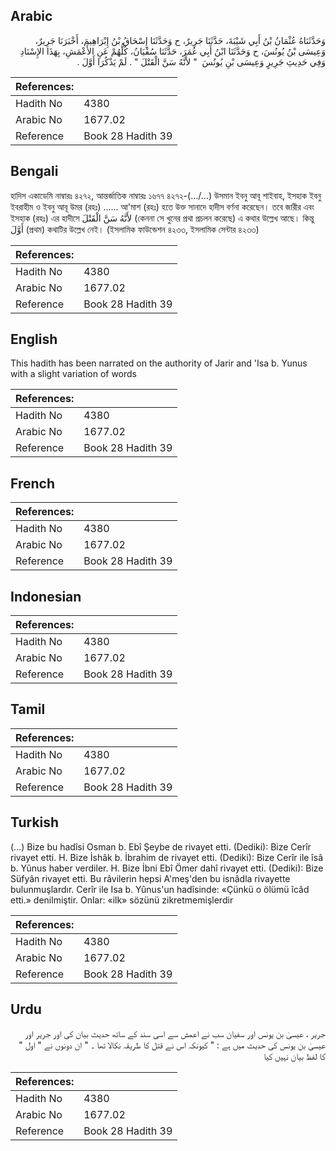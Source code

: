 ## Arabic


<div dir="rtl" lang="ar" style={{fontSize:'larger',backgroundColor:'#f8f9fa',padding:20}}>
وَحَدَّثَنَاهُ عُثْمَانُ بْنُ أَبِي شَيْبَةَ، حَدَّثَنَا جَرِيرٌ، ح وَحَدَّثَنَا إِسْحَاقُ بْنُ إِبْرَاهِيمَ، أَخْبَرَنَا جَرِيرٌ، وَعِيسَى بْنُ يُونُسَ، ح وَحَدَّثَنَا ابْنُ أَبِي عُمَرَ، حَدَّثَنَا سُفْيَانُ، كُلُّهُمْ عَنِ الأَعْمَشِ، بِهَذَا الإِسْنَادِ وَفِي حَدِيثِ جَرِيرٍ وَعِيسَى بْنِ يُونُسَ ‏ "‏ لأَنَّهُ سَنَّ الْقَتْلَ ‏"‏ ‏.‏ لَمْ يَذْكُرَا أَوَّلَ ‏.‏
</div>
<div style={{backgroundColor:'#f8f9fa',padding:20, marginBottom: 10}}><table> <thead> <tr> <th>References:</th> <th></th> </tr> </thead> <tbody><tr><td>Hadith No</td><td>4380</td></tr><tr><td>Arabic No</td><td>1677.02</td></tr><tr><td>Reference</td><td>Book 28 Hadith 39</td></tr></tbody></table></div>

## Bengali


<div dir="ltr" lang="bn" style={{fontSize:'larger',backgroundColor:'#f8f9fa',padding:20}}>
হাদিস একাডেমি নাম্বারঃ ৪২৭২, আন্তর্জাতিক নাম্বারঃ ১৬৭৭ ৪২৭২-(.../...) উসমান ইবনু আবূ শাইবাহ, ইসহাক ইবনু ইবরাহীম ও ইবনু আবূ উমর (রহঃ) ...... আ'মাশ (রহঃ) হতে উক্ত সানাদে হাদীস বর্ণনা করেছেন। তবে জারীর এবং ইসহাক (রহঃ) এর হাদীসে لأَنَّهُ سَنَّ الْقَتْلَ (কেননা সে খুনের প্রথা প্রচলন করেছে) এ কথার উল্লেখ আছে। কিন্তু أَوَّلَ (প্রথম) কথাটির উল্লেখ নেই। (ইসলামিক ফাউন্ডেশন ৪২৩৩, ইসলামিক সেন্টার ৪২৩৩)
</div>
<div style={{backgroundColor:'#f8f9fa',padding:20, marginBottom: 10}}><table> <thead> <tr> <th>References:</th> <th></th> </tr> </thead> <tbody><tr><td>Hadith No</td><td>4380</td></tr><tr><td>Arabic No</td><td>1677.02</td></tr><tr><td>Reference</td><td>Book 28 Hadith 39</td></tr></tbody></table></div>

## English


<div dir="ltr" lang="en" style={{fontSize:'larger',backgroundColor:'#f8f9fa',padding:20}}>
This hadith has been narrated on the authority of Jarir and 'Isa b. Yunus with a slight variation of words
</div>
<div style={{backgroundColor:'#f8f9fa',padding:20, marginBottom: 10}}><table> <thead> <tr> <th>References:</th> <th></th> </tr> </thead> <tbody><tr><td>Hadith No</td><td>4380</td></tr><tr><td>Arabic No</td><td>1677.02</td></tr><tr><td>Reference</td><td>Book 28 Hadith 39</td></tr></tbody></table></div>

## French


<div dir="ltr" lang="fr" style={{fontSize:'larger',backgroundColor:'#f8f9fa',padding:20}}>

</div>
<div style={{backgroundColor:'#f8f9fa',padding:20, marginBottom: 10}}><table> <thead> <tr> <th>References:</th> <th></th> </tr> </thead> <tbody><tr><td>Hadith No</td><td>4380</td></tr><tr><td>Arabic No</td><td>1677.02</td></tr><tr><td>Reference</td><td>Book 28 Hadith 39</td></tr></tbody></table></div>

## Indonesian


<div dir="ltr" lang="id" style={{fontSize:'larger',backgroundColor:'#f8f9fa',padding:20}}>

</div>
<div style={{backgroundColor:'#f8f9fa',padding:20, marginBottom: 10}}><table> <thead> <tr> <th>References:</th> <th></th> </tr> </thead> <tbody><tr><td>Hadith No</td><td>4380</td></tr><tr><td>Arabic No</td><td>1677.02</td></tr><tr><td>Reference</td><td>Book 28 Hadith 39</td></tr></tbody></table></div>

## Tamil


<div dir="ltr" lang="ta" style={{fontSize:'larger',backgroundColor:'#f8f9fa',padding:20}}>

</div>
<div style={{backgroundColor:'#f8f9fa',padding:20, marginBottom: 10}}><table> <thead> <tr> <th>References:</th> <th></th> </tr> </thead> <tbody><tr><td>Hadith No</td><td>4380</td></tr><tr><td>Arabic No</td><td>1677.02</td></tr><tr><td>Reference</td><td>Book 28 Hadith 39</td></tr></tbody></table></div>

## Turkish


<div dir="ltr" lang="tr" style={{fontSize:'larger',backgroundColor:'#f8f9fa',padding:20}}>
(…) Bize bu hadîsi Osman b. Ebî Şeybe de rivayet etti. (Dediki): Bize Cerîr rivayet etti. H. Bize İshâk b. İbrahim de rivayet etti. (Dediki): Bize Cerîr ile îsâ b. Yûnus haber verdiler. H. Bize İbni Ebî Ömer dahî rivayet etti. (Dediki): Bize Süfyân rivayet etti. Bu râvilerin hepsi A'meş'den bu isnâdla rivayette bulunmuşlardır. Cerîr ile Isa b. Yûnus'un hadîsinde: «Çünkü o ölümü îcâd etti.» denilmiştir. Onlar: «ilk» sözünü zikretmemişlerdir
</div>
<div style={{backgroundColor:'#f8f9fa',padding:20, marginBottom: 10}}><table> <thead> <tr> <th>References:</th> <th></th> </tr> </thead> <tbody><tr><td>Hadith No</td><td>4380</td></tr><tr><td>Arabic No</td><td>1677.02</td></tr><tr><td>Reference</td><td>Book 28 Hadith 39</td></tr></tbody></table></div>

## Urdu


<div dir="rtl" lang="ur" style={{fontSize:'larger',backgroundColor:'#f8f9fa',padding:20}}>
جریر ، عیسیٰ بن یونس اور سفیان سب نے اعمش سے اسی سند کے ساتھ حدیث بیان کی اور جریر اور عیسیٰ بن یونس کی حدیث میں ہے : " کیونکہ اس نے قتل کا طریقہ نکالا تھا ۔ " ان دونوں نے " اول " کا لفظ بیان نہیں کیا
</div>
<div style={{backgroundColor:'#f8f9fa',padding:20, marginBottom: 10}}><table> <thead> <tr> <th>References:</th> <th></th> </tr> </thead> <tbody><tr><td>Hadith No</td><td>4380</td></tr><tr><td>Arabic No</td><td>1677.02</td></tr><tr><td>Reference</td><td>Book 28 Hadith 39</td></tr></tbody></table></div>